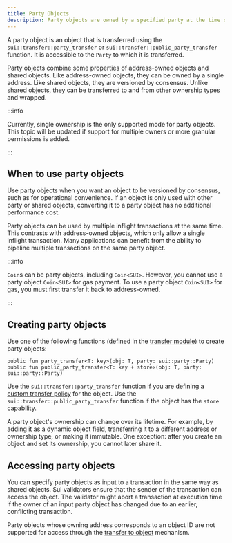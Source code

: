 ```yaml
---
title: Party Objects
description: Party objects are owned by a specified party at the time of transfer and versioned by consensus. Learn how to create and access these objects.
---
```


A party object is an object that is transferred using the `sui::transfer::party_transfer` or `sui::transfer::public_party_transfer` function. It is accessible to the `Party` to which it is transferred.


Party objects combine some properties of address-owned objects and shared objects. Like address-owned objects, they can be owned by a single address. Like shared objects, they are versioned by consensus. Unlike shared objects, they can be transferred to and from other ownership types and wrapped.

:::info

Currently, single ownership is the only supported mode for party objects. This topic will be updated if support for multiple owners or more granular permissions is added.

:::

## When to use party objects

Use party objects when you want an object to be versioned by consensus, such as for operational convenience. If an object is only used with other party or shared objects, converting it to a party object has no additional performance cost.

Party objects can be used by multiple inflight transactions at the same time. This contrasts with address-owned objects, which only allow a single inflight transaction. Many applications can benefit from the ability to pipeline multiple transactions on the same party object.

:::info

`Coin`s can be party objects, including `Coin<SUI>`. However, you cannot use a party object `Coin<SUI>` for gas payment. To use a party object `Coin<SUI>` for gas, you must first transfer it back to address-owned.

:::

## Creating party objects

Use one of the following functions (defined in the [transfer module](https://github.com/MystenLabs/sui/blob/main/crates/sui-framework/packages/sui-framework/sources/transfer.move)) to create party objects:

```move
public fun party_transfer<T: key>(obj: T, party: sui::party::Party)
public fun public_party_transfer<T: key + store>(obj: T, party: sui::party::Party)
```

Use the `sui::transfer::party_transfer` function if you are defining a [custom transfer policy](../transfers/custom-rules.mdx) for the object. Use the `sui::transfer::public_party_transfer` function if the object has the `store` capability.

A party object's ownership can change over its lifetime. For example, by adding it as a dynamic object field, transferring it to a different address or ownership type, or making it immutable. One exception: after you create an object and set its ownership, you cannot later share it.

## Accessing party objects

You can specify party objects as input to a transaction in the same way as shared objects. Sui validators ensure that the sender of the transaction can access the object. The validator might abort a transaction at execution time if the owner of an input party object has changed due to an earlier, conflicting transaction.

Party objects whose owning address corresponds to an object ID are not supported for access through the [transfer to object](/concepts/transfers/transfer-to-object.mdx) mechanism.